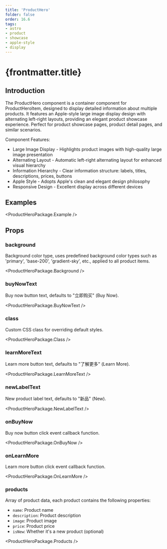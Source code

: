 ```yaml
---
title: 'ProductHero'
folder: false
order: 16.6
tags:
- astro
- product
- showcase
- apple-style
- display
---
```



# {frontmatter.title}

## Introduction

The ProductHero component is a container component for ProductHeroItem, designed to display detailed information about multiple products. It features an Apple-style large image display design with alternating left-right layouts, providing an elegant product showcase experience. Perfect for product showcase pages, product detail pages, and similar scenarios.

Component Features:

- Large Image Display - Highlights product images with high-quality large image presentation
- Alternating Layout - Automatic left-right alternating layout for enhanced visual hierarchy
- Information Hierarchy - Clear information structure: labels, titles, descriptions, prices, buttons
- Apple Style - Adopts Apple's clean and elegant design philosophy
- Responsive Design - Excellent display across different devices

## Examples

<ProductHeroPackage.Example />

## Props

### background

Background color type, uses predefined background color types such as 'primary', 'base-200', 'gradient-sky', etc., applied to all product items.

<ProductHeroPackage.Background />

### buyNowText

Buy now button text, defaults to "立即购买" (Buy Now).

<ProductHeroPackage.BuyNowText />

### class

Custom CSS class for overriding default styles.

<ProductHeroPackage.Class />

### learnMoreText

Learn more button text, defaults to "了解更多" (Learn More).

<ProductHeroPackage.LearnMoreText />

### newLabelText

New product label text, defaults to "新品" (New).

<ProductHeroPackage.NewLabelText />

### onBuyNow

Buy now button click event callback function.

<ProductHeroPackage.OnBuyNow />

### onLearnMore

Learn more button click event callback function.

<ProductHeroPackage.OnLearnMore />

### products

Array of product data, each product contains the following properties:

- `name`: Product name
- `description`: Product description
- `image`: Product image
- `price`: Product price
- `isNew`: Whether it's a new product (optional)

<ProductHeroPackage.Products />

